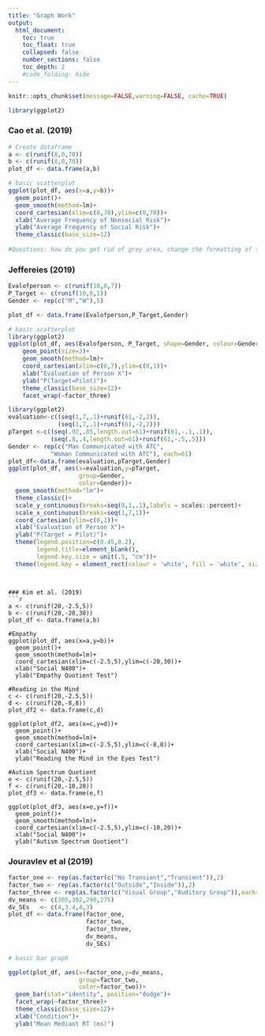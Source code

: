 ```yaml
---
title: "Graph Work"
output:
  html_document:
    toc: true
    toc_float: true
    collapsed: false
    number_sections: false
    toc_depth: 2
    #code_folding: hide
---
```


```r
knitr::opts_chunk$set(message=FALSE,warning=FALSE, cache=TRUE)
```

```r
library(ggplot2)
```


### Cao et al. (2019)
```r
# Create dataframe
a <- c(runif(8,0,70))
b <- c(runif(8,0,70))
plot_df <- data.frame(a,b)

# basic scatterplot
ggplot(plot_df, aes(x=a,y=b))+
  geom_point()+
  geom_smooth(method=lm)+
  coord_cartesian(xlim=c(0,70),ylim=c(0,70))+
  xlab("Average Frequency of Nonsocial Risk")+
  ylab("Average Frequency of Social Risk")+
  theme_classic(base_size=12)
  
#Questions: how do you get rid of grey area, change the formatting of the line? Asking these questions
```

### Jeffereies (2019)
```r

Evalofperson <- c(runif(10,0,7))
P_Target <- c(runif(10,0,1))
Gender <- rep(c("M","W"),5)

plot_df <- data.frame(Evalofperson,P_Target,Gender)

# basic scatterplot
library(ggplot2)
ggplot(plot_df, aes(Evalofperson, P_Target, shape=Gender, colour=Gender, fill=Gender))+
    geom_point(size=3)+
    geom_smooth(method=lm)+
    coord_cartesian(xlim=c(0,7),ylim=c(0,1))+
    xlab("Evaluation of Person X")+
    ylab("P(Target=Pilot)")+
    theme_classic(base_size=12)+
    facet_wrap(~factor_three)
```
```r
library(ggplot2)
evaluation<-c((seq(1,7,.1)+runif(61,-2,2)),
              (seq(1,7,.1)+runif(61,-2,2)))
pTarget <-c((seq(.92,.85,length.out=61)+runif(61,-.1,.1)),
            (seq(.8,.4,length.out=61)+runif(61,-.5,.5)))
Gender <- rep(c("Man Communicated with ATC",
            "Woman Communicated with ATC"), each=61)
plot_df<-data.frame(evaluation,pTarget,Gender)
ggplot(plot_df, aes(x=evaluation,y=pTarget,
                    group=Gender,
                    color=Gender))+
  geom_smooth(method="lm")+
  theme_classic()+
  scale_y_continuous(breaks=seq(0,1,.1),labels = scales::percent)+
  scale_x_continuous(breaks=seq(1,7,1))+
  coord_cartesian(ylim=c(0,1))+
  xlab("Evaluation of Person X")+
  ylab("P(Target = Pilot)")+
  theme(legend.position=c(0.45,0.2),
        legend.title=element_blank(),
        legend.key.size = unit(.5, "cm"))+
  theme(legend.key = element_rect(colour = 'white', fill = 'white', size = 1, linetype='solid'))
```
```


### Kim et al. (2019)
```r
a <- c(runif(20,-2.5,5))
b <- c(runif(20,-20,30))
plot_df <- data.frame(a,b)

#Empathy
ggplot(plot_df, aes(x=a,y=b))+
  geom_point()+
  geom_smooth(method=lm)+
  coord_cartesian(xlim=c(-2.5,5),ylim=c(-20,30))+
  xlab("Social N400")+
  ylab("Empathy Quotient Test")

#Reading in the Mind
c <- c(runif(20,-2.5,5))
d <- c(runif(20,-8,8))
plot_df2 <- data.frame(c,d)

ggplot(plot_df2, aes(x=c,y=d))+
  geom_point()+
  geom_smooth(method=lm)+
  coord_cartesian(xlim=c(-2.5,5),ylim=c(-8,8))+
  xlab("Social N400")+
  ylab("Reading the Mind in the Eyes Test")

#Autism Spectrum Quotient 
e <- c(runif(20,-2.5,5))
f <- c(runif(20,-10,20))
plot_df3 <- data.frame(e,f)

ggplot(plot_df3, aes(x=e,y=f))+
  geom_point()+
  geom_smooth(method=lm)+
  coord_cartesian(xlim=c(-2.5,5),ylim=c(-10,20))+
  xlab("Social N400")+
  ylab("Autism Spectrum Quotient")
```



### Jouravlev et al (2019)
```r
factor_one <- rep(as.factor(c("No Transient","Transient")),2)
factor_two <- rep(as.factor(c("Outside","Inside")),2)
factor_three <- rep(as.factor(c("Visual Group","Auditory Group")),each=4)
dv_means <- c(305,302,290,275)
dv_SEs   <- c(4,3.4,4,3)
plot_df <- data.frame(factor_one,
                      factor_two,
                      factor_three,
                      dv_means,
                      dv_SEs)

# basic bar graph

ggplot(plot_df, aes(x=factor_one,y=dv_means,
                    group=factor_two,
                    color=factor_two))+
  geom_bar(stat="identity", position="dodge")+
  facet_wrap(~factor_three)+
  theme_classic(base_size=12)+
  xlab("Condition")+
  ylab("Mean Mediant RT (ms)")
```

